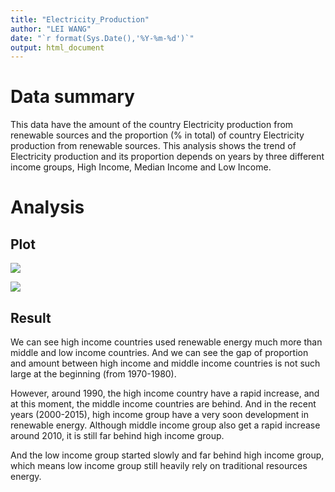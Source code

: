 ```yaml
---
title: "Electricity_Production"
author: "LEI WANG"
date: "`r format(Sys.Date(),'%Y-%m-%d')`"
output: html_document
---
```



# Data summary

This data have the amount of the country Electricity production from renewable sources and the proportion (% in total) of country Electricity production from renewable sources. This analysis shows the trend of Electricity production and its proportion depends on years by three different income groups, High Income, Median Income and Low Income.

# Analysis
## Plot

![](../figs/fig1.png)

![](../figs/fig2.png)


## Result
We can see high income countries used renewable energy much more than middle and low income countries. And we can see the gap of proportion and amount between high income and middle income countries is not such large at the beginning (from 1970-1980).

However, around 1990, the high income country have a rapid increase, and at this moment, the middle income countries are behind. And in the recent years (2000-2015), high income group have a very soon development in renewable energy. Although middle income group also get a rapid increase around 2010, it is still far behind high income group.

And the low income group started slowly and far behind high income group, which means low income group still heavily rely on traditional resources energy.



